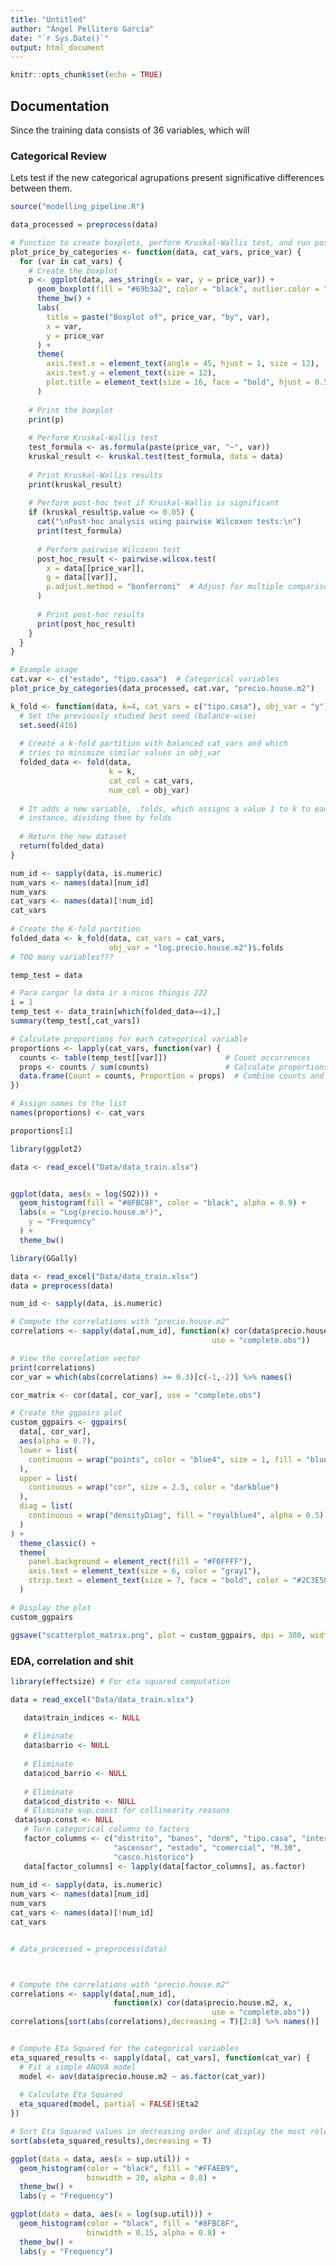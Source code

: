 ```yaml
---
title: "Untitled"
author: "Ángel Pellitero García"
date: "`r Sys.Date()`"
output: html_document
---
```


```r
knitr::opts_chunk$set(echo = TRUE)
```

## Documentation

Since the training data consists of 36 variables, which will

### Categorical Review

Lets test if the new categorical agrupations present significative differences between them.

```r
source("modelling_pipeline.R")
```

```r
data_processed = preprocess(data)

# Function to create boxplots, perform Kruskal-Wallis test, and run post-hoc tests
plot_price_by_categories <- function(data, cat_vars, price_var) {
  for (var in cat_vars) {
    # Create the boxplot
    p <- ggplot(data, aes_string(x = var, y = price_var)) +
      geom_boxplot(fill = "#69b3a2", color = "black", outlier.color = "red") +
      theme_bw() +
      labs(
        title = paste("Boxplot of", price_var, "by", var),
        x = var,
        y = price_var
      ) +
      theme(
        axis.text.x = element_text(angle = 45, hjust = 1, size = 12),
        axis.text.y = element_text(size = 12),
        plot.title = element_text(size = 16, face = "bold", hjust = 0.5)
      )
    
    # Print the boxplot
    print(p)
    
    # Perform Kruskal-Wallis test
    test_formula <- as.formula(paste(price_var, "~", var))
    kruskal_result <- kruskal.test(test_formula, data = data)
    
    # Print Kruskal-Wallis results
    print(kruskal_result)
    
    # Perform post-hoc test if Kruskal-Wallis is significant
    if (kruskal_result$p.value <= 0.05) {
      cat("\nPost-hoc analysis using pairwise Wilcoxon tests:\n")
      print(test_formula)
      
      # Perform pairwise Wilcoxon test
      post_hoc_result <- pairwise.wilcox.test(
        x = data[[price_var]],
        g = data[[var]],
        p.adjust.method = "bonferroni"  # Adjust for multiple comparisons
      )
      
      # Print post-hoc results
      print(post_hoc_result)
    }
  }
}

# Example usage
cat.var <- c("estado", "tipo.casa")  # Categorical variables
plot_price_by_categories(data_processed, cat.var, "precio.house.m2")

```

```r
k_fold <- function(data, k=4, cat_vars = c("tipo.casa"), obj_var = "y") {
  # Set the previously studied best seed (balance-wise)
  set.seed(416)
  
  # Create a k-fold partition with balanced cat_vars and which
  # tries to minimize similar values in obj_var
  folded_data <- fold(data, 
                      k = k, 
                      cat_col = cat_vars,
                      num_col = obj_var)
  
  # It adds a new variable, .folds, which assigns a value 1 to k to each
  # instance, dividing them by folds
  
  # Return the new dataset
  return(folded_data)
}

num_id <- sapply(data, is.numeric)
num_vars <- names(data)[num_id]
num_vars
cat_vars <- names(data)[!num_id]
cat_vars
  
# Create the K-fold partition
folded_data <- k_fold(data, cat_vars = cat_vars,
                      obj_var = "log.precio.house.m2")$.folds
# TOO many variables???

temp_test = data

# Para cargar la data ir a nicos thingis 222
i = 1
temp_test <- data_train[which(folded_data==i),]
summary(temp_test[,cat_vars])

# Calculate proportions for each categorical variable
proportions <- lapply(cat_vars, function(var) {
  counts <- table(temp_test[[var]])             # Count occurrences
  props <- counts / sum(counts)                 # Calculate proportions
  data.frame(Count = counts, Proportion = props)  # Combine counts and proportions
})

# Assign names to the list
names(proportions) <- cat_vars

proportions[1]
```

```r
library(ggplot2)

data <- read_excel("Data/data_train.xlsx")


ggplot(data, aes(x = log(SO2))) +
  geom_histogram(fill = "#8FBC8F", color = "black", alpha = 0.9) +
  labs(x = "Log(precio.house.m²)",
    y = "Frequency"
  ) +
  theme_bw()
```

```r
library(GGally)

data <- read_excel("Data/data_train.xlsx")
data = preprocess(data)

num_id <- sapply(data, is.numeric) 

# Compute the correlations with "precio.house.m2"
correlations <- sapply(data[,num_id], function(x) cor(data$precio.house.m2, x,
                                             use = "complete.obs"))

# View the correlation vector
print(correlations)
cor_var = which(abs(correlations) >= 0.3)[c(-1,-2)] %>% names()

cor_matrix <- cor(data[, cor_var], use = "complete.obs")

# Create the ggpairs plot
custom_ggpairs <- ggpairs(
  data[, cor_var],
  aes(alpha = 0.7),
  lower = list(
    continuous = wrap("points", color = "blue4", size = 1, fill = "blue3")
  ),
  upper = list(
    continuous = wrap("cor", size = 2.5, color = "darkblue")
  ),
  diag = list(
    continuous = wrap("densityDiag", fill = "royalblue4", alpha = 0.5)
  )
) +
  theme_classic() +
  theme(
    panel.background = element_rect(fill = "#F0FFFF"),
    axis.text = element_text(size = 6, color = "gray1"),
    strip.text = element_text(size = 7, face = "bold", color = "#2C3E50")
  )

# Display the plot
custom_ggpairs

ggsave("scatterplot_matrix.png", plot = custom_ggpairs, dpi = 300, width = 16, height = 12, units = "cm")

```

### EDA, correlation and shit

```r
library(effectsize) # For eta squared computation

data = read_excel("Data/data_train.xlsx")

   data$train_indices <- NULL
  
   # Eliminate 
   data$barrio <- NULL
   
   # Eliminate 
   data$cod_barrio <- NULL
   
   # Eliminate 
   data$cod_distrito <- NULL
   # Eliminate sup.const for collinearity reasons
 data$sup.const <- NULL
   # Turn categorical columns to factors
   factor_columns <- c("distrito", "banos", "dorm", "tipo.casa", "inter.exter", 
                       "ascensor", "estado", "comercial", "M.30",
                       "casco.historico")
   data[factor_columns] <- lapply(data[factor_columns], as.factor)
   
num_id <- sapply(data, is.numeric)
num_vars <- names(data)[num_id]
num_vars
cat_vars <- names(data)[!num_id]
cat_vars


# data_processed = preprocess(data)



# Compute the correlations with "precio.house.m2"
correlations <- sapply(data[,num_id],
                       function(x) cor(data$precio.house.m2, x,
                                             use = "complete.obs"))
correlations[sort(abs(correlations),decreasing = T)[2:8] %>% names()]


# Compute Eta Squared for the categorical variables
eta_squared_results <- sapply(data[, cat_vars], function(cat_var) {
  # Fit a simple ANOVA model
  model <- aov(data$precio.house.m2 ~ as.factor(cat_var))
  
  # Calculate Eta Squared
  eta_squared(model, partial = FALSE)$Eta2
})

# Sort Eta Squared values in decreasing order and display the most relevant ones
sort(abs(eta_squared_results),decreasing = T)
```

```r
ggplot(data = data, aes(x = sup.util)) +
  geom_histogram(color = "black", fill = "#FFAEB9",
                 binwidth = 20, alpha = 0.8) +
  theme_bw() +
  labs(y = "Frequency")

ggplot(data = data, aes(x = log(sup.util))) +
  geom_histogram(color = "black", fill = "#8FBC8F",
                 binwidth = 0.15, alpha = 0.8) +
  theme_bw() +
  labs(y = "Frequency")

```
